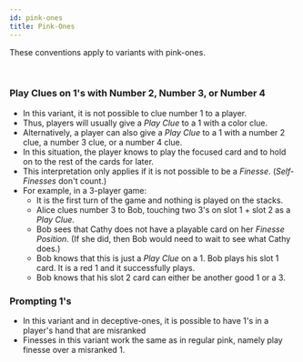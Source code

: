 ```yaml
---
id: pink-ones
title: Pink-Ones
---
```


These conventions apply to variants with pink-ones.

<br />

### Play Clues on 1's with Number 2, Number 3, or Number 4

- In this variant, it is not possible to clue number 1 to a player.
- Thus, players will usually give a _Play Clue_ to a 1 with a color clue.
- Alternatively, a player can also give a _Play Clue_ to a 1 with a number 2 clue, a number 3 clue, or a number 4 clue.
- In this situation, the player knows to play the focused card and to hold on to the rest of the cards for later.
- This interpretation only applies if it is not possible to be a _Finesse_. (_Self-Finesses_ don't count.)
- For example, in a 3-player game:
  - It is the first turn of the game and nothing is played on the stacks.
  - Alice clues number 3 to Bob, touching two 3's on slot 1 + slot 2 as a _Play Clue_.
  - Bob sees that Cathy does not have a playable card on her _Finesse Position_. (If she did, then Bob would need to wait to see what Cathy does.)
  - Bob knows that this is just a _Play Clue_ on a 1. Bob plays his slot 1 card. It is a red 1 and it successfully plays.
  - Bob knows that his slot 2 card can either be another good 1 or a 3.

### Prompting 1's ###

- In this variant and in deceptive-ones, it is possible to have 1's in a player's hand that are misranked
- Finesses in this variant work the same as in regular pink, namely play finesse over a misranked 1.
